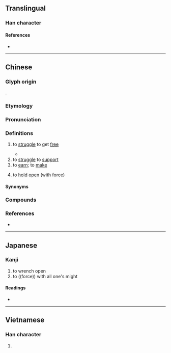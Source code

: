 {{also|挣}}
{{character info}}
==Translingual==

===Han character===
{{Han char|rn=64|rad=手|as=08|sn=11|four=52057|canj=QBSD|ids=⿰扌爭}}

====References====
* {{Han ref|kx=0438.030|dkj=12265|dj=0788.010|hdz=31901.021|uh=6399|ud=25497|bh=B1C3|bd=45507}}

----

==Chinese==
{{zh-forms|s=挣}}

===Glyph origin===
{{Han compound|手|爭|c1=s|c2=p|t1=hand|ls=psc|no_och2=1}}.

===Etymology===
{{rfe|zh}}

===Pronunciation===
{{zh-pron
|m=zhèng,zhēng
|m_note=Mainland: zhēng - used only in {{zh-l|掙扎|tr=zhēngzhá}}
Taiwan: zhèng - "to earn (money)"; zhēng - other senses
|ma=y
|dg=зын3
|c=zaang1,zang1,zaang6
|md=cĕng
|mn=qz:chng/xm,zz:cheng/tw:chiⁿ/tw:chiāⁿ
|w=1tsen
|cat=v
}}

===Definitions===
{{zh-hanzi}}

# to [[struggle]] to get [[free]]
#: {{zh-x|掙{zhēng}扎|to struggle}}
#: {{zh-co|掙 斷 繩索|to break oneself free from a rope}}
#* {{zh-x|那 獃{dāi}子{zi} 左 掙 右 掙，掙 不 得 脫手。||ref=Xiyouji}}
# to [[struggle]] to [[support]]
# to [[earn]]; to [[make]]
#: {{zh-co|掙 面子{zi}|to earn "face" from others}}
#: {{zh-x|你 每 個 月 掙 多少{shao} 錢？|How much do you make each month?}}
# to [[hold]] [[open]] (with force)

====Synonyms====
{{zh-dial|掙}}

===Compounds===
{{zh-der|呆呆掙掙|呆掙|囈掙|垂死掙扎|展掙|彈掙|扎掙|打掙|掙命|掙扎|掙挫|掙揣|掙脫|掙臉|掙錢|掙開|掙䦟|放懞掙|痴掙|硬掙|立掙|馬掙力戰}}

===References===
* {{R:yue:Hanzi}}

{{zh-cat|Intermediate}}

----

==Japanese==

===Kanji===
{{ja-kanji|grade=|rs=手08}}

# to wrench open
# to ((force)) with all one's might

====Readings====
* {{ja-readings|on=[[そう]] (sō), [[しょう]] (shō)|kun=[[さす]] (sasu)}}

----

==Vietnamese==

===Han character===
{{vi-readings|reading=tránh, giành|rs=手08}}

# {{rfdef|vi|sort=手08}}